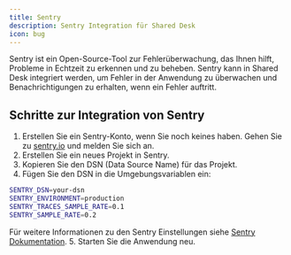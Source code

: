 ```yaml
---
title: Sentry
description: Sentry Integration für Shared Desk
icon: bug
---
```


<Note>
    Sentry ist ein Open-Source-Tool zur Fehlerüberwachung, das Ihnen hilft, Probleme in Echtzeit zu erkennen und zu
    beheben. Sentry kann in Shared Desk integriert werden, um Fehler in der Anwendung zu überwachen und
    Benachrichtigungen zu erhalten, wenn ein Fehler auftritt.
</Note>

## Schritte zur Integration von Sentry

1. Erstellen Sie ein Sentry-Konto, wenn Sie noch keines haben. Gehen Sie zu [sentry.io](https://sentry.io) und melden Sie sich an.
2. Erstellen Sie ein neues Projekt in Sentry.
3. Kopieren Sie den DSN (Data Source Name) für das Projekt.
4. Fügen Sie den DSN in die Umgebungsvariablen ein:
```bash
SENTRY_DSN=your-dsn
SENTRY_ENVIRONMENT=production
SENTRY_TRACES_SAMPLE_RATE=0.1
SENTRY_SAMPLE_RATE=0.2
```
Für weitere Informationen zu den Sentry Einstellungen siehe [Sentry Dokumentation](https://docs.sentry.io/platforms/java/guides/spring-boot/).
5. Starten Sie die Anwendung neu.
